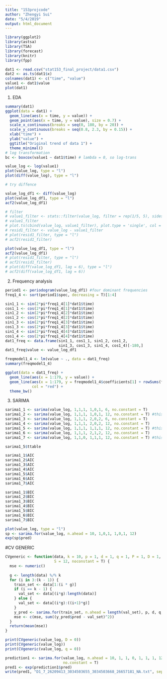 ```yaml
---
title: "153projcode"
author: "Zhengyi Sui"
date: "5/4/2019"
output: html_document
---
```


```r
library(ggplot2)
library(astsa)
library(TSA)
library(forecast)
library(knitr)
library(fpp)
```


```r
dat1 <- read.csv("stat153_final_project/data1.csv")
dat2 <- as.ts(dat1$x)
colnames(dat1) <- c("time", "value")
value1 <- dat1$value
plot(dat1)
```

1. EDA
```r
summary(dat1)
ggplot(data = dat1) +
  geom_line(aes(x = time, y = value)) +
  geom_point(aes(x = time, y = value), size = 0.7) +
  scale_x_continuous(breaks = seq(0, 180, by = 20)) +
  scale_y_continuous(breaks = seq(0.8, 2.3, by = 0.15)) +
  xlab("time") +
  ylab("value") +
  ggtitle("Original trend of data 1") +
  theme_minimal()
# log transformation
bc <- boxcox(value1 ~ dat1$time) # lambda = 0, so log-trans

value_log <- log(value1)
plot(value_log, type = "l")
plot(diff(value_log), type = "l")

# try diffence

value_log_df1 <- diff(value_log)
plot(value_log_df1, type = "l")
acf2(value_log_df1)

# filter
# value1_filter <- stats::filter(value_log, filter = rep(1/5, 5), sides = 2)
# value1_filter
# plot.ts(cbind(value_log, value1_filter), plot.type = 'single', col = c('black', 'red'))
# resid1_filter <- value_log - value1_filter
# plot(resid1_filter, type = "l")
# acf2(resid1_filter)

plot(value_log_df1, type = "l")
acf2(value_log_df1)
# plot(resid1_filter, type = "l")
# acf2(resid1_filter)
# plot(diff(value_log_df1, lag = 6), type = "l")
# acf2(diff(value_log_df1, lag = 6))

```

2. Frequency analysis
```r
period1 <- periodogram(value_log_df1) #four dominant frequencies
freq1_4 <- sort(period1$spec, decreasing = T)[1:4]

sin1_1 <- sin(2*pi*freq1_4[1]*dat1$time)
cos1_1 <- cos(2*pi*freq1_4[1]*dat1$time)
sin1_2 <- sin(2*pi*freq1_4[2]*dat1$time)
cos1_2 <- cos(2*pi*freq1_4[2]*dat1$time)
sin1_3 <- sin(2*pi*freq1_4[3]*dat1$time)
cos1_3 <- cos(2*pi*freq1_4[3]*dat1$time)
sin1_4 <- sin(2*pi*freq1_4[4]*dat1$time)
cos1_4 <- cos(2*pi*freq1_4[4]*dat1$time)
dat1_freq <- data.frame(sin1_1, cos1_1, sin1_2, cos1_2, 
                        sin1_3, cos1_3, sin1_4, cos1_4)[-180,]
dat1_freq$value <- value_log_df1

freqmodel1_4 <- lm(value ~ ., data = dat1_freq)
summary(freqmodel1_4)

ggplot(data = dat1_freq) + 
  geom_line(aes(x = 1:179, y = value)) +
  geom_line(aes(x = 1:179, y = freqmodel1_4$coefficients[1] + rowSums(freqmodel1_4$coefficients[-1] * dat1_freq[,-9])),
            col = "red") +
  theme_bw()

```

3. SARIMA
```r
sarima1_1 <- sarima(value_log, 1,1,1, 1,0,1, 6, no.constant = T)
sarima1_2 <- sarima(value_log, 1,1,1, 1,0,1, 12, no.constant = T) #this
sarima1_3 <- sarima(value_log, 1,1,1, 2,0,2, 6, no.constant = T)
sarima1_4 <- sarima(value_log, 1,1,1, 2,0,2, 12, no.constant = T)
sarima1_5 <- sarima(value_log, 1,1,1, 1,1,1, 12, no.constant = T) #this
sarima1_6 <- sarima(value_log, 1,1,1, 2,1,2, 12, no.constant = T)
sarima1_7 <- sarima(value_log, 1,1,0, 1,1,1, 12, no.constant = T) #this

sarima1_5$ttable

sarima1_1$AIC
sarima1_2$AIC
sarima1_3$AIC
sarima1_4$AIC
sarima1_5$AIC
sarima1_6$AIC
sarima1_7$AIC

sarima1_1$BIC
sarima1_2$BIC
sarima1_3$BIC
sarima1_4$BIC
sarima1_5$BIC
sarima1_6$BIC
sarima1_7$BIC

plot(value_log, type = "l")
sp <- sarima.for(value_log, n.ahead = 10, 1,0,1, 1,0,1, 12)
exp(sp$pred)
```

#CV GENERIC
```r

CVgeneric <- function(data, k = 10, p = 1, d = 1, q = 1, P = 1, D = 1, Q = 1,
                      S = 12, noconstant = T) {
  mse <- numeric()
  
  g <- length(data) %/% k
  for (i in 3:(k - 1)) {
    train_set <- data[1:(i * g)]
    if (i == k - 1) {
      val_set <- data[(i*g):length(data)]
    } else {
      val_set <- data[(i*g):((i+1)*g)]
    }
    y_pred <- sarima.for(train_set, n.ahead = length(val_set), p, d, q, P, D, Q, S, no.constant = noconstant)
    mse <- c(mse, sum((y_pred$pred - val_set)^2))
  }
  return(mean(mse))
}

```

```r
print(CVgeneric(value_log, D = 0))
print(CVgeneric(value_log))
print(CVgeneric(value_log, q = 0))
```


```r
prediction1 <- sarima.for(value_log, n.ahead = 10, 1, 1, 0, 1, 1, 1, 12,
                          no.constant = T)
pred1 <- exp(prediction1$pred)
write(pred1, "D1_7_26209413_3034503655_3034503668_26657181_NA.txt", sep = ",")
```


